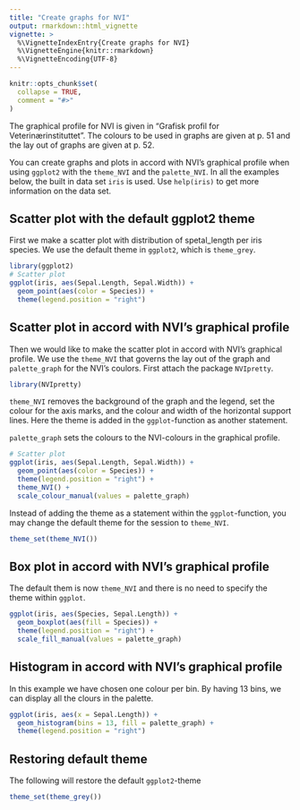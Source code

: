 ```yaml
---
title: "Create graphs for NVI"
output: rmarkdown::html_vignette
vignette: >
  %\VignetteIndexEntry{Create graphs for NVI}
  %\VignetteEngine{knitr::rmarkdown}
  %\VignetteEncoding{UTF-8}
---
```


```r
knitr::opts_chunk$set(
  collapse = TRUE,
  comment = "#>"
)
```

The graphical profile for NVI is given in "Grafisk profil for Veterinærinstituttet". The colours to be used in graphs are given at p. 51 and the lay out of graphs are given at p. 52.  

You can create graphs and plots in accord with NVI's graphical profile when using `ggplot2` with the `theme_NVI` and the `palette_NVI`. In all the examples below, the built in data set `iris` is used. Use `help(iris)` to get more information on the data set.

## Scatter plot with the default ggplot2 theme  
First we make a scatter plot with distribution of spetal_length per iris species. We use the default theme in `ggplot2`, which is `theme_grey`.

```r
library(ggplot2)
# Scatter plot
ggplot(iris, aes(Sepal.Length, Sepal.Width)) +
  geom_point(aes(color = Species)) +
  theme(legend.position = "right")
```

## Scatter plot in accord with NVI's graphical profile  
Then we would like to make the scatter plot in accord with NVI's graphical profile. We use the `theme_NVI` that governs the lay out of the graph and `palette_graph` for the NVI's coulors. First attach the package `NVIpretty`.

```r
library(NVIpretty)
```

`theme_NVI` removes the background of the graph and the legend, set the colour for the axis marks, and the colour and width of the horizontal support lines. Here the theme is added in the `ggplot`-function as another statement. 

`palette_graph` sets the colours to the NVI-colours in the graphical profile.
```r
# Scatter plot
ggplot(iris, aes(Sepal.Length, Sepal.Width)) +
  geom_point(aes(color = Species)) +
  theme(legend.position = "right") +
  theme_NVI() +
  scale_colour_manual(values = palette_graph)
```

Instead of adding the theme as a statement within the `ggplot`-function, you may change the default theme for the session to `theme_NVI`. 
```r
theme_set(theme_NVI())
```

## Box plot in accord with NVI's graphical profile  
The default them is now `theme_NVI` and there is no need to specify the theme within `ggplot`.
```r
ggplot(iris, aes(Species, Sepal.Length)) +
  geom_boxplot(aes(fill = Species)) +
  theme(legend.position = "right") +
  scale_fill_manual(values = palette_graph)
```

## Histogram in accord with NVI's graphical profile  
In this example we have chosen one colour per bin. By having 13 bins, we can display all the clours in the palette.

```r
ggplot(iris, aes(x = Sepal.Length)) +
  geom_histogram(bins = 13, fill = palette_graph) +
  theme(legend.position = "right")
```

## Restoring default theme  
The following will restore the default `ggplot2`-theme
```r
theme_set(theme_grey())
```
